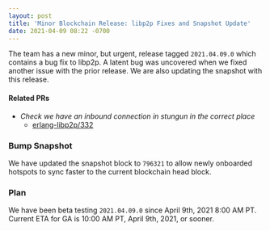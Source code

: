 ```yaml
---
layout: post
title: 'Minor Blockchain Release: libp2p Fixes and Snapshot Update'
date: 2021-04-09 08:22 -0700
---
```


The team has a new minor, but urgent, release tagged `2021.04.09.0` which contains a bug fix to
libp2p. A latent bug was uncovered when we fixed another issue with the prior release. We are also
updating the snapshot with this release.

<!--truncate-->

#### Related PRs

- _Check we have an inbound connection in stungun in the correct place_
  - [erlang-libp2p/332](https://github.com/helium/erlang-libp2p/pull/332)

### Bump Snapshot

We have updated the snapshot block to `796321` to allow newly onboarded hotspots to sync faster to
the current blockchain head block.

### Plan

We have been beta testing `2021.04.09.0` since April 9th, 2021 8:00 AM PT. Current ETA for GA is
10:00 AM PT, April 9th, 2021, or sooner.
